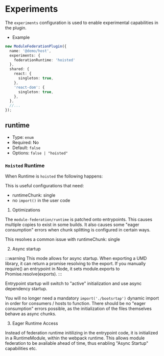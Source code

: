 # Experiments

The `experiments` configuration is used to enable experimental capabilities in the plugin.

- Example

```ts
new ModuleFederationPlugin({
  name: '@demo/host',
  experiments: {
    federationRuntime: 'hoisted'
  },
  shared: {
    react: {
      singleton: true,
    },
    'react-dom': {
      singleton: true,
    },
  },
  //...
});
```

## runtime

- Type: `enum`
- Required: No
- Default: `false`
- Options: `false | "hoisted"`

### `Hoisted` Runtime

When Runtime is `hoisted` the following happens:

This is useful configurations that need:
- runtimeChunk: single
- no `import()` in the user code


1) Optimizations

The `module-federation/runtime` is patched onto entrypoints. This causes multiple copies to exist in some builds.
It also causes some "eager consumption" errors when chunk splitting is configured in certain ways.

This resolves a common issue with runtimeChunk: single

2) Async startup

:::warning
This mode allows for async startup. When exporting a UMD library, it can return a promise resolving to the export.
If you manually require() an entrypoint in Node, it sets module.exports to Promise.resolve(exports).
:::

Entrypoint startup will switch to "active" initialization and use async dependency startup.

You will no longer need a mandatory `import('./bootsrtap')` dynamic import in order for consumers / hosts to function.
There should be no "eager consumption" errors possible, as the initialization of the files themselves behave as async chunks.

3) Eager Runtime Access

Instead of federation runtime initilizing in the entrypoint code, it is initialized in a RuntimeModule, within the webpack runtime.
This allows module federation to be avaliable ahead of time, thus enabling "Async Startup" capabilities etc.

